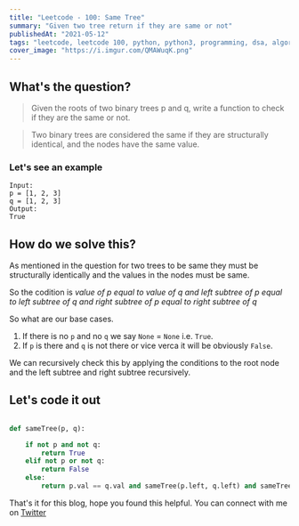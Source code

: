 ```yaml
---
title: "Leetcode - 100: Same Tree"
summary: "Given two tree return if they are same or not"
publishedAt: "2021-05-12"
tags: "leetcode, leetcode 100, python, python3, programming, dsa, algorithm, interview, coding, tree, binary tree, same tree"
cover_image: "https://i.imgur.com/QMAWuqK.png"
---
```


## What's the question?

<blockquote>
  Given the roots of two binary trees p and q, write a function to check if they
  are the same or not.
</blockquote>
<blockquote>
  Two binary trees are considered the same if they are structurally identical,
  and the nodes have the same value.
</blockquote>

### Let's see an example

```dart:example
Input:
p = [1, 2, 3]
q = [1, 2, 3]
Output: 
True
```

## How do we solve this?

As mentioned in the question for two trees to be same they must be structurally identically and the values in the nodes must be same. 

So the codition is <i>value of p equal to value of q and left subtree of p equal to left subtree of q and right subtree of p equal to right subtree of q</i>

So what are our base cases.

1. If there is no `p` and no `q` we say `None` = `None` i.e. `True`.
2. If `p` is there and `q` is not there or vice verca it will be obviously `False`.

We can recursively check this by applying the conditions to the root node and the left subtree and right subtree recursively.

## Let's code it out

```dart:same_tree.py

def sameTree(p, q):

    if not p and not q:
        return True
    elif not p or not q:
        return False
    else:
        return p.val == q.val and sameTree(p.left, q.left) and sameTree(p.right, q.right)

```

That's it for this blog, hope you found this helpful. You can connect with me on <a target="_blank" href="https://twitter.com/saglanivatsal">Twitter</a>